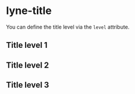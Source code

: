 
<Meta title="Documentation/Lyne Title" />

# lyne-title

You can define the title level via the `level` attribute.

## Title level 1
<Story id="lyne-title--level-1" />

## Title level 2
<Story id="lyne-title--level-2" />

## Title level 3
<Preview>
  <Story id="lyne-title--level-3" />
</Preview>
